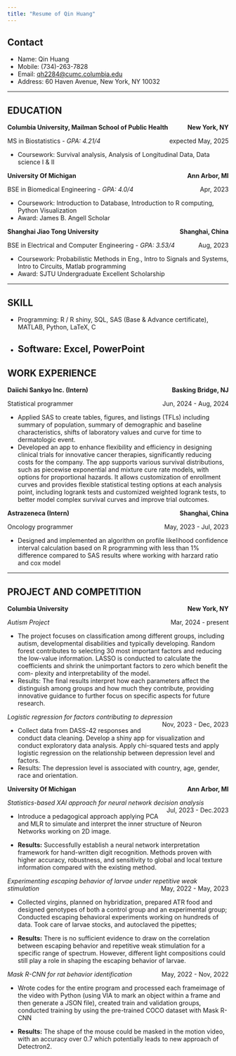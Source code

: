 ```yaml
---
title: "Resume of Qin Huang"
---
```


## Contact

-   Name: Qin Huang
-   Mobile: (734)-263-7828
-   Email: [qh2284\@cumc.columbia.edu](mailto:qh2284@cumc.columbia.edu){.email}
-   Address: 60 Haven Avenue, New York, NY 10032

------------------------------------------------------------------------

## EDUCATION

**Columbia University, Mailman School of Public Health** <span style="float: right; font-weight: bold;">New York, NY</span>

MS in Biostatistics - *GPA: 4.21/4* <div style="text-align: right; float: right;">expected May, 2025</div>

-   Coursework: Survival analysis, Analysis of Longitudinal Data, Data science I & II

**University Of Michigan** <span style="float: right; font-weight: bold;">Ann Arbor, MI</span>

BSE in Biomedical Engineering   - *GPA: 4.0/4* <div style="text-align: right; float: right;">Apr, 2023</div>

- Coursework: Introduction to Database, Introduction to R computing, Python Visualization
- Award: James B. Angell Scholar

**Shanghai Jiao Tong University** <span style="float: right; font-weight: bold;">Shanghai, China</span>

BSE in Electrical and Computer Engineering   - *GPA: 3.53/4* <div style="text-align: right; float: right;">Aug, 2023</div>

- Coursework: Probabilistic Methods in Eng., Intro to Signals and Systems, Intro to Circuits, Matlab programming
- Award: SJTU Undergraduate Excellent Scholarship

------------

## SKILL
- Programming: R / R shiny, SQL, SAS (Base & Advance certificate), MATLAB, Python, LaTeX, C
- Software: Excel, PowerPoint
-------------

## WORK EXPERIENCE
**Daiichi Sankyo Inc. (Intern)** <span style="float: right; font-weight: bold;">Basking Bridge, NJ</span>

Statistical programmer <div style="text-align: right; float: right;">Jun, 2024 - Aug, 2024</div>

- Applied SAS to create tables, figures, and listings (TFLs) including summary of population, summary of demographic and baseline characteristics, shifts of laboratory values and curve for time to dermatologic event.
- Developed an app to enhance flexibility and efficiency in designing clinical trials for innovative cancer therapies, significantly reducing costs for the company. The app supports various survival distributions, such as piecewise exponential and mixture cure rate models, with options for proportional hazards. It allows customization of enrollment curves and provides flexible statistical testing options at each analysis point, including logrank tests and customized weighted logrank tests, to better model complex survival curves and improve trial outcomes.

**Astrazeneca (Intern)** <span style="float: right; font-weight: bold;">Shanghai, China</span>

Oncology programmer <div style="text-align: right; float: right;">May, 2023 - Jul, 2023</div>

- Designed and implemented an algorithm on profile likelihood confidence interval calculation based on R programming with less than 1% difference compared to SAS results where working with harzard ratio and cox model

-------------

## PROJECT AND COMPETITION
**Columbia University** <span style="float: right; font-weight: bold;">New York, NY</span>

<i>Autism Project </i> <span style="float: right;">Mar, 2024 - present</span>

- The project focuses on classification among different groups, including autism, developmental disabilities and typically developing. Random forest contributes to selecting 30 most important factors and reducing the low-value information. LASSO is conducted to calculate the coefficients and shrink the unimportant factors to zero which benefit the com- plexity and interpretability of the model.
- Results: The final results interpret how each parameters affect the distinguish among groups and how much they contribute, providing innovative guidance to further focus on specific aspects for future research.

<i>Logistic regression for factors contributing to depression </i> <span style="float: right;">Nov, 2023 - Dec, 2023</span>

- Collect data from DASS-42 responses and conduct data cleaning. Develop a shiny app for visualization and conduct exploratory data analysis. Apply chi-squared tests and apply logistic regression on the relationship between depression level and factors.
- Results: The depression level is associated with country, age, gender, race and orientation.

**University Of Michigan** <span style="float: right; font-weight: bold;">Ann Arbor, MI</span>

<i>Statistics-based XAI approach for neural network decision analysis</i> <span style="float: right;">Jul, 2023 - Dec.2023</span>

- Introduce a pedagogical approach applying PCA and MLR to simulate and interpret the inner structure of Neuron Networks working on 2D image.

- **Results:** Successfully establish a neural network interpretation framework for hand-written digit recognition. Methods proven with higher accuracy, robustness, and sensitivity to global and local texture information compared with the existing method.

<i>Experimenting escaping behavior of larvae under repetitive weak stimulation</i> <span style="float: right;">May, 2022 - May, 2023</span>

- Collected virgins, planned on hybridization, prepared ATR food and designed genotypes of both a control group and an experimental group; Conducted escaping behavioral experiments working on hundreds of data. Took care of larvae stocks, and autoclaved the pipettes;

- **Results:** There is no sufficient evidence to draw on the correlation between escaping behavior and repetitive weak stimulation for a specific range of spectrum. However, different light compositions could still play a role in shaping the escaping behavior of larvae.

<i>Mask R-CNN for rat behavior identification</i> <span style="float: right;">May, 2022 - Nov, 2022</span>

- Wrote codes for the entire program and processed each frameimage of the video with Python (using VIA to mark an object within a frame and then generate a JSON file), created train and validation groups, conducted training by using the pre-trained COCO dataset with Mask R-CNN

- **Results:** The shape of the mouse could be masked in the motion video, with an accuracy over 0.7 which potentially leads to new approach of Detectron2.




